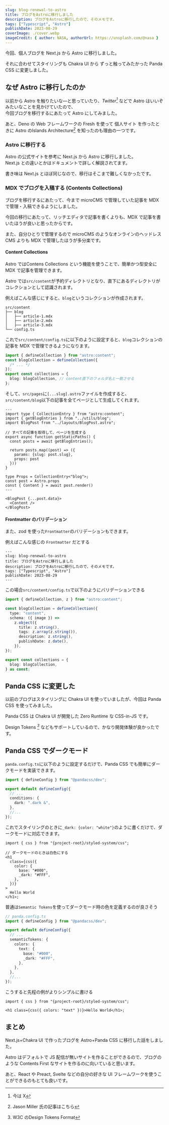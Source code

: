 ```yaml
---
slug: blog-renewal-to-astro
title: ブログをAstroに移行しました
description: ブログをAstroに移行したので、そのメモです。
tags: ["Typescript", "Astro"]
publishDate: 2023-08-29
coverImage: ./cover.webp
imageCredit: { author: NASA, authorUrl: https://unsplash.com/@nasa }
---
```



今回、個人ブログを Next.js から Astro に移行しました。

それに合わせてスタイリングも Chakra UI から ずっと触ってみたかった Panda CSS に変更しました。

## なぜ Astro に移行したのか

以前から Astro を触りたいな―と思っていたり、<cite>Twitter[^1]</cite> などで Astro はいいぞみたいなことを見かけていたので、  
今回ブログを移行するにあたって Astro にしてみました。
[^1]: 今は X

あと、Deno の Web フレームワークの Fresh を使って <ExternalLink href="https://hayapo.dev/" title="hayapo web site">個人サイト</ExternalLink>
を作ったときに Astro の<ExternalLink href="https://docs.astro.build/ja/concepts/islands" title="Islands Architecture">Islands Architecture</ExternalLink><cite>[^2]</cite>
を知ったのも理由の一つです。
[^2]: Jason Miller 氏の記事は<ExternalLink href="https://jasonformat.com/islands-architecture" title="hayapo web site">こちら</ExternalLink>

### Astro に移行する

Astro の公式サイトを参考に Next.js から Astro に移行しました。  
Next.js との違いとかはドキュメントで詳しく解説されてます。

書き味は Next.js とほぼ同じなので、移行はそこまで難しくなかったです。

### MDX でブログを入稿する (Contents Collections)

ブログを移行するにあたって、今まで microCMS で管理していた記事を MDX で管理・入稿できるようにしました。

今回の移行にあたって、リッチエディタで記事を書くよりも、MDX で記事を書いたほうが良いと思ったからです。

また、自分ひとりで管理するので microCMS のようなオンラインのヘッドレス CMS よりも MDX で管理したほうが多分楽です。

#### Content Collections

Astro では<ExternalLink href="https://docs.astro.build/en/guides/content-collections/" title="Astro Content Collections">Contens Collections</ExternalLink>
という機能を使うことで、簡単かつ型安全に MDX で記事を管理できます。

Astro では`src/content`が予約ディレクトリとなり、直下にあるディレクトリがコレクションとして認識されます。

例えばこんな感じにすると、`blog`というコレクションが作成されます。

```text
src/content
├── blog
│   ├── article-1.mdx
│   ├── article-2.mdx
│   ├── article-3.mdx
└── config.ts
```

これで`src/content/config.ts`に以下のように設定すると、`blog`コレクションの記事を MDX で管理できるようになります。

```ts
import { defineCollection } from "astro:content";
const blogCollection = defineCollection({
  /* ... */
});
export const collections = {
  blog: blogCollection, // content直下のフォルダ名と一致させる
};
```

そして、`src/pages`に`[...slug].astro`ファイルを作成すると、`src/content/blog`以下の記事を全てページとして生成してくれます。

```tsx
---
import type { CollectionEntry } from "astro:content";
import { getBlogEntries } from "../utils/blog";
import BlogPost from "../layouts/BlogPost.astro";

// すべての記事を取得して、ページを生成する
export async function getStaticPaths() {
  const posts = await getBlogEntries();

  return posts.map((post) => ({
    params: {slug: post.slug},
    props: post
  }))
}

type Props = CollectionEntry<"blog">;
const post = Astro.props
const { Content } = await post.render()
---

<BlogPost {...post.data}>
  <Content />
</BlogPost>
```

#### Frontmatter のバリデーション

また、zod を使った`Frontmatter`のバリデーションもできます。

例えばこんな感じの `Frontmatter` だとする

```mdx
---
slug: blog-renewal-to-astro
title: ブログをAstroに移行しました
description: ブログをAstroに移行したので、そのメモです。
tags: ["Typescript", "Astro"]
publishDate: 2023-08-29
---
```

この場合`src/content/config.ts`で以下のようにバリデーションできる

```ts
import { defineCollection, z } from "astro:content";

const blogCollection = defineCollection({
  type: "content",
  schema: ({ image }) =>
    z.object({
      title: z.string(),
      tags: z.array(z.string()),
      description: z.string(),
      publishDate: z.date(),
    }),
});

export const collections = {
  blog: blogCollection,
} as const;
```

## Panda CSS に変更した

以前のブログはスタイリングに Chakra UI を使っていましたが、今回は Panda CSS を使ってみました。

Panda CSS は Chakra UI が開発した Zero Runtime な CSS-in-JS です。

Design Tokens <cite>[^3]</cite> などもサポートしているので、かなり開発体験が良かったです。
[^3]: W3C の<ExternalLink href="https://tr.designtokens.org/format/" title="W3C Design Tokens">Design Tokens Format</ExternalLink>

## Panda CSS でダークモード

`panda.config.ts`に以下のように設定するだけで、Panda CSS でも簡単にダークモードを実装できます。

```ts
import { defineConfig } from "@pandacss/dev";

export default defineConfig({
  // ...
  conditions: {
    dark: ".dark &",
  },
  //...
});
```

これでスタイリングのときに`_dark: {color: "white"}`のように書くだけで、ダークモードに対応できます。

```tsx
import { css } from "{project-root}/styled-system/css";

// ダークモードのときは白色にする
<h1
  class={css({
    color: {
      base: "#000",
      _dark: "#FFF",
    },
  })}
>
  Hello World
</h1>;
```

普通は`Semantic Tokens`を使ってダークモード時の色を定義するのが良さそう

```ts
// panda.config.ts
import { defineConfig } from "@pandacss/dev";

export default defineConfig({
  // ...
  semanticTokens: {
    colors: {
      text: {
        base: "#000",
        _dark: "#FFF",
      },
    },
  },
  //...
});
```

こうすると先程の例がよりシンプルに書ける

```tsx
import { css } from "{project-root}/styled-system/css";

<h1 class={css({ colors: "text" })}>Hello World</h1>;
```

## まとめ

Next.js+Chakra UI で作ったブログを Astro+Panda CSS に移行した話をしました。

Astro はデフォルトで JS 配信が無いサイトを作ることができるので、ブログのような Contents First なサイトを作るのに向いていると思います。

あと、React や Preact, Svelte などの自分の好きな UI フレームワークを使うことができるのもとても良いです。
